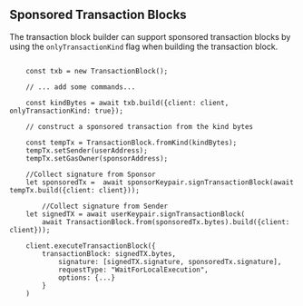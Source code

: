 ## Sponsored Transaction Blocks

The transaction block builder can support sponsored transaction blocks by using the
`onlyTransactionKind` flag when building the transaction block.

```tsx

    const txb = new TransactionBlock();

    // ... add some commands...

    const kindBytes = await txb.build({client: client, onlyTransactionKind: true});

    // construct a sponsored transaction from the kind bytes

    const tempTx = TransactionBlock.fromKind(kindBytes);
    tempTx.setSender(userAddress);
    tempTx.setGasOwner(sponsorAddress);

    //Collect signature from Sponsor
    let sponsoredTx =  await sponsorKeypair.signTransactionBlock(await tempTx.build({client: client}));

        //Collect signature from Sender
    let signedTX = await userKeypair.signTransactionBlock(
        await TransactionBlock.from(sponsoredTx.bytes).build({client: client}));

    client.executeTransactionBlock({
        transactionBlock: signedTX.bytes,
            signature: [signedTX.signature, sponsoredTx.signature],
            requestType: "WaitForLocalExecution",
            options: {...}
        }
    )
```
